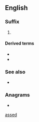 {{also|arsed}}
==English==

===Suffix===
{{en-suffix}}

# {{lb|en|US|slang|vulgar}} {{n-g|Adjective intensifier.}}

====Derived terms====
* {{l|en|fat-assed}}
* {{l|en|half-assed}}

===See also===
* {{l|en|-ass}}

===Anagrams===
* {{anagrams|en|Desas|deass|sades}}

[[Category:English suffixes|assed]]